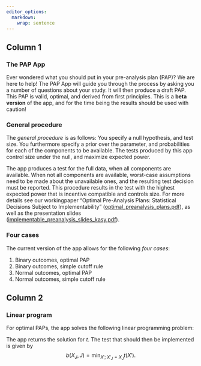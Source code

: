 ```yaml
---
editor_options: 
  markdown: 
    wrap: sentence
---
```


## Column 1 {data-width="500"}

### The PAP App {data-height="250"}

Ever wondered what you should put in your pre-analysis plan (PAP)?
We are here to help!
The PAP App will guide you through the process by asking you a number of questions about your study.
It will then produce a draft PAP.
This PAP is valid, optimal, and derived from first principles.
This is a **beta version** of the app, and for the time being the results should be used with caution!

### General procedure {data-height="500"}

The *general procedure* is as follows: You specify a null hypothesis, and test size.
You furthermore specify a prior over the parameter, and probabilities for each of the components to be available.
The tests produced by this app control size under the null, and maximize expected power.

The app produces a test for the full data, when all components are available.
When not all components are available, worst-case assumptions need to be made about the unavailable ones, and the resulting test decision must be reported.
This procedure results in the test with the highest expected power that is incentive compatible and controls size.
For more details see our workingpaper "Optimal Pre-Analysis Plans: Statistical Decisions Subject to Implementability" ([optimal_preanalysis_plans.pdf](https://maxkasy.github.io/home/files/papers/optimal_preanalysis_plans.pdf)), as well as the presentation slides ([implementable_preanalysis_slides_kasy.pdf](https://maxkasy.github.io/home/files/slides/implementable_preanalysis_slides_kasy.pdf)).

### Four cases {data-height="250"}

The current version of the app allows for the following *four cases*:

1.  Binary outcomes, optimal PAP\
2.  Binary outcomes, simple cutoff rule\
3.  Normal outcomes, optimal PAP\
4.  Normal outcomes, simple cutoff rule

## Column 2 {data-width="500"}

### Linear program

For optimal PAPs, the app solves the following linear programming problem: \begin{align*}
  \max_{b, t} \sum_{X_J, J} b(X_J,J) \cdot  P_\pi(X_J,J) & & & &\text{(Expected power)}\\
  \text{s.t.}\quad
  \sum_{X}  t(X)  \cdot P_{\theta_0}(X) &\leq \alpha, &&&\text{(Size control)}\\
  b(X_J,J), t(X) &\in [0,1] & \forall\; J,X,&&\text{(Support)}\\
  b(X_J,J) &\leq t(X) & \forall\; J,X.&&\text{(Monotonicity)}
\end{align*}

The app returns the solution for $t$.
The test that should then be implemented is given by $$b(X_J,J) = \min_{X';\;X'_J=X_J} t(X').$$
